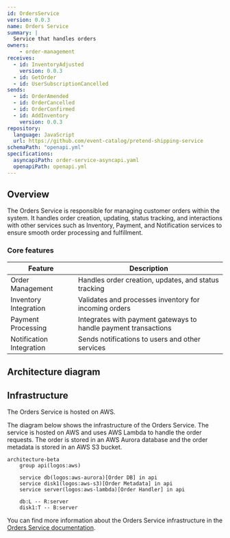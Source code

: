 ```yaml
---
id: OrdersService
version: 0.0.3
name: Orders Service
summary: |
  Service that handles orders
owners:
    - order-management
receives:
  - id: InventoryAdjusted
    version: 0.0.3
  - id: GetOrder
  - id: UserSubscriptionCancelled
sends:
  - id: OrderAmended
  - id: OrderCancelled
  - id: OrderConfirmed
  - id: AddInventory  
    version: 0.0.3
repository:
  language: JavaScript
  url: https://github.com/event-catalog/pretend-shipping-service
schemaPath: "openapi.yml"
specifications:
  asyncapiPath: order-service-asyncapi.yaml
  openapiPath: openapi.yml
---
```




## Overview

The Orders Service is responsible for managing customer orders within the system. It handles order creation, updating, status tracking, and interactions with other services such as Inventory, Payment, and Notification services to ensure smooth order processing and fulfillment.

<Tiles >
    <Tile icon="DocumentIcon" href={`/docs/services/${frontmatter.id}/${frontmatter.version}/changelog`}  title="View the changelog" description="Want to know the history of this service? View the change logs" />
    <Tile icon="UserGroupIcon" href="/docs/teams/full-stack" title="Contact the team" description="Any questions? Feel free to contact the owners" />
    <Tile icon="BoltIcon" href={`/visualiser/services/${frontmatter.id}/${frontmatter.version}`} title={`Sends ${frontmatter.sends.length} messages`} description="This service sends messages to downstream consumers" />
    <Tile icon="BoltIcon"  href={`/visualiser/services/${frontmatter.id}/${frontmatter.version}`} title={`Receives ${frontmatter.receives.length} messages`} description="This service receives messages from other services" />
</Tiles>

### Core features

| Feature | Description |
|---------|-------------|
| Order Management | Handles order creation, updates, and status tracking |
| Inventory Integration | Validates and processes inventory for incoming orders |
| Payment Processing | Integrates with payment gateways to handle payment transactions |
| Notification Integration | Sends notifications to users and other services |

## Architecture diagram 

<NodeGraph />

<MessageTable format="all" limit={4} />

## Infrastructure

The Orders Service is hosted on AWS.

The diagram below shows the infrastructure of the Orders Service. The service is hosted on AWS and uses AWS Lambda to handle the order requests. The order is stored in an AWS Aurora database and the order metadata is stored in an AWS S3 bucket.

```mermaid
architecture-beta
    group api(logos:aws)

    service db(logos:aws-aurora)[Order DB] in api
    service disk1(logos:aws-s3)[Order Metadata] in api
    service server(logos:aws-lambda)[Order Handler] in api

    db:L -- R:server
    disk1:T -- B:server
```

You can find more information about the Orders Service infrastructure in the [Orders Service documentation](https://github.com/event-catalog/pretend-shipping-service/blob/main/README.md).

<Footer />